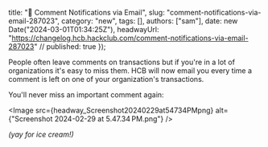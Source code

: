   title: "💌 Comment Notifications via Email",
  slug: "comment-notifications-via-email-287023",
  category: "new",
  tags: [],
  authors: ["sam"],
  date: new Date("2024-03-01T01:34:25Z"),
  headwayUrl: "https://changelog.hcb.hackclub.com/comment-notifications-via-email-287023" // published: true
});

People often leave comments on transactions but if you're in a lot of organizations it's easy to miss them. HCB will now email you every time a comment is left on one of your organization's transactions.

You'll never miss an important comment again:


      
<Image src={headway_Screenshot20240229at54734PMpng} alt={"Screenshot 2024-02-29 at 5.47.34 PM.png"} />


_(yay for ice cream!)_
